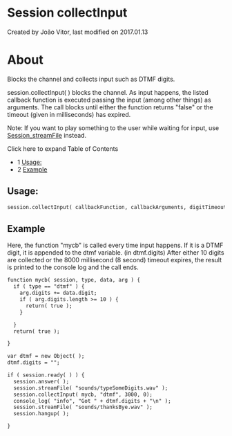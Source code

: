 
# Session collectInput 

 Created by  João Vitor, last modified on 2017.01.13

# About

Blocks the channel and collects input such as DTMF digits.

session.collectInput( ) blocks the channel. As input happens, the listed callback function is executed passing the input (among other things) as arguments. The call blocks until either the function returns "false" or the timeout (given in milliseconds) has expired.

Note: If you want to play something to the user while waiting for input, use [Session\_streamFile](https://wiki.freeswitch.org/wiki/Session%5FstreamFile "Session streamFile") instead.

Click here to expand Table of Contents

* 1 [Usage:](#usage)
* 2 [Example](#example)

## Usage:

```xml
session.collectInput( callbackFunction, callbackArguments, digitTimeoutInMilliseconds, absoluteTimeoutInMilliseconds );
```

## Example

Here, the function "mycb" is called every time input happens. If it is a DTMF digit, it is appended to the dtmf variable. (in dtmf.digits) After either 10 digits are collected or the 8000 millisecond (8 second) timeout expires, the result is printed to the console log and the call ends.

```xml
function mycb( session, type, data, arg ) {
  if ( type == "dtmf" ) {
    arg.digits += data.digit;
    if ( arg.digits.length >= 10 ) {
      return( true );
    }

  }
  return( true );

}

var dtmf = new Object( );
dtmf.digits = "";

if ( session.ready( ) ) {
  session.answer( );
  session.streamFile( "sounds/typeSomeDigits.wav" );
  session.collectInput( mycb, "dtmf", 3000, 0);
  console_log( "info", "Got " + dtmf.digits + "\n" );
  session.streamFile( "sounds/thanksBye.wav" );
  session.hangup( );

}
```


